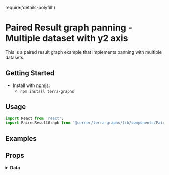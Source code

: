 require('details-polyfill')

# Paired Result graph panning - Multiple dataset with y2 axis

This is a paired result graph example that implements panning with multiple datasets.

## Getting Started

- Install with [npmjs](https://www.npmjs.com):
  - `npm install terra-graphs`

## Usage

```jsx
import React from 'react';
import PairedResultGraph from '@cerner/terra-graphs/lib/components/PairedResult/PairedResultGraph';
```

## Examples
<PairedResultGraphPanning />

## Props
<PropsTable />

<details>
<summary style={{ fontSize: 24 }}>
<b>Data</b>
</summary>

### Graph Config object
<GraphConfig />

### Data object
<DataObject />
</details>
